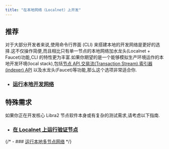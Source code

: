 ```yaml
---
title: "在本地网络（Localnet）上开发"
---
```


## 推荐

对于大部分开发者来说,使用命令行界面 (CLI) 来搭建本地的开发网络是更好的选择.这不仅操作简便,而且相比只有单一节点的本地网络加水龙头(Localnet + Faucet)功能,CLI 的特性更为丰富.如果你期望的是一个能够模拟生产环境运作的本地开发环境(local stack),包括[节点 API](/zh/build/apis),[交易流(Transaction Stream)](/zh/build/indexer/txn-stream),[索引器(indexer) API](/zh/build/indexer) 以及水龙头(Faucet)等功能,那么这个选项非常适合你.

- ### [运行本地开发网络](/zh/network/nodes/localnet/local-development-network)

## 特殊需求

如果你正在开发核心 Libra2 节点软件本身或有复杂的测试需求,请考虑以下指南.

- ### [在 Localnet 上运行验证节点](/zh/network/nodes/localnet/run-a-localnet)

{/* - ### [运行本地多节点网络](./localnet/running-a-local-multi-node-network) */}
